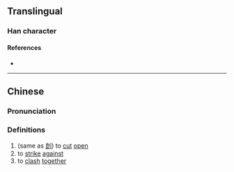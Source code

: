 {{character info}}
==Translingual==

===Han character===
{{Han char|rn=18|rad=刀|as=15|sn=17|four=|canj=MRLN|ids=⿰磊刂}}

====References====
* {{Han ref|kx=0145.290|hdz=10361.150|uh=350F|ud=13583}}

----

==Chinese==
{{zh-forms}}

===Pronunciation===
{{zh-pron
|m=lì
|c=gak3,lik6
|mc=y
|cat=
}}

===Definitions===
{{zh-hanzi}}

# (same as [[剆]]) to [[cut]] [[open]]
# to [[strike]] [[against]]
# to [[clash]] [[together]]